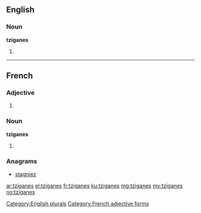 ==English==

===Noun===
'''tziganes'''

# {{plural of|tzigane}}

[[Category:English plurals]]
----
==French==

===Adjective===
{{head|fr}} {{m-p|f-p}}

# {{form of|plural|tzigane|lang=fr}}

[[Category:French adjective forms]]

===Noun===
'''tziganes''' {{m-p|f-p}}

# {{plural of|tzigane|lang=fr}}

===Anagrams===
* [[stagniez#French|stagniez]]

[[ar:tziganes]]
[[el:tziganes]]
[[fr:tziganes]]
[[ku:tziganes]]
[[mg:tziganes]]
[[my:tziganes]]
[[no:tziganes]]